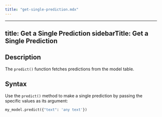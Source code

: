 ```yaml
---
title: "get-single-prediction.mdx"
---
```


---
title: Get a Single Prediction
sidebarTitle: Get a Single Prediction
---

## Description

The `predict()` function fetches predictions from the model table.

## Syntax

Use the `predict()` method to make a single prediction by passing the specific values as its argument:

```python
my_model.predict({"text": 'any text'})
```

